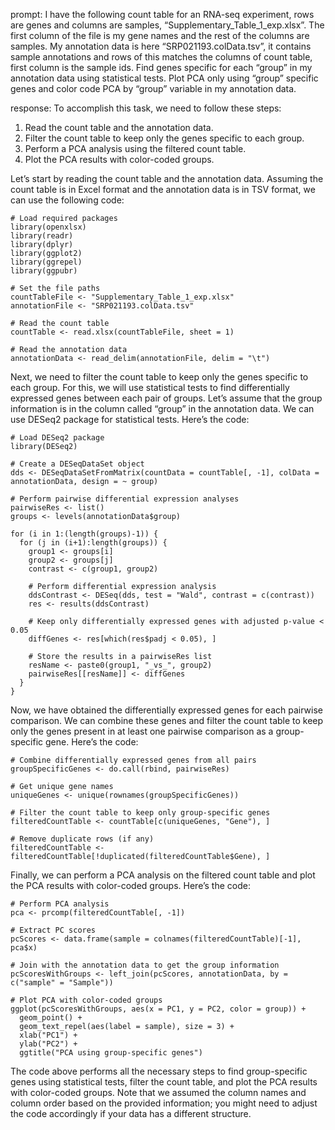 prompt:
I have the following count table for an RNA-seq experiment, rows are genes and columns are samples, "Supplementary_Table_1_exp.xlsx". The first column of the file is my gene names and the rest of the columns are samples. My annotation data is here  "SRP021193.colData.tsv", it contains sample annotations and rows of this matches the columns of count table, first column is the sample ids. Find genes specific for each "group" in my annotation data  using statistical tests. Plot PCA only using "group" specific genes and color code PCA by "group" variable in my annotation data.

response:
To accomplish this task, we need to follow these steps:

1. Read the count table and the annotation data.
2. Filter the count table to keep only the genes specific to each group.
3. Perform a PCA analysis using the filtered count table.
4. Plot the PCA results with color-coded groups.

Let's start by reading the count table and the annotation data. Assuming the count table is in Excel format and the annotation data is in TSV format, we can use the following code:

```
# Load required packages
library(openxlsx)
library(readr)
library(dplyr)
library(ggplot2)
library(ggrepel)
library(ggpubr)

# Set the file paths
countTableFile <- "Supplementary_Table_1_exp.xlsx"
annotationFile <- "SRP021193.colData.tsv"

# Read the count table
countTable <- read.xlsx(countTableFile, sheet = 1)

# Read the annotation data
annotationData <- read_delim(annotationFile, delim = "\t")
```

Next, we need to filter the count table to keep only the genes specific to each group. For this, we will use statistical tests to find differentially expressed genes between each pair of groups. Let's assume that the group information is in the column called "group" in the annotation data. We can use DESeq2 package for statistical tests. Here's the code:

```
# Load DESeq2 package
library(DESeq2)

# Create a DESeqDataSet object
dds <- DESeqDataSetFromMatrix(countData = countTable[, -1], colData = annotationData, design = ~ group)

# Perform pairwise differential expression analyses
pairwiseRes <- list()
groups <- levels(annotationData$group)

for (i in 1:(length(groups)-1)) {
  for (j in (i+1):length(groups)) {
    group1 <- groups[i]
    group2 <- groups[j]
    contrast <- c(group1, group2)
    
    # Perform differential expression analysis
    ddsContrast <- DESeq(dds, test = "Wald", contrast = c(contrast))
    res <- results(ddsContrast)
    
    # Keep only differentially expressed genes with adjusted p-value < 0.05
    diffGenes <- res[which(res$padj < 0.05), ]
    
    # Store the results in a pairwiseRes list
    resName <- paste0(group1, "_vs_", group2)
    pairwiseRes[[resName]] <- diffGenes
  }
}
```

Now, we have obtained the differentially expressed genes for each pairwise comparison. We can combine these genes and filter the count table to keep only the genes present in at least one pairwise comparison as a group-specific gene. Here's the code:

```
# Combine differentially expressed genes from all pairs
groupSpecificGenes <- do.call(rbind, pairwiseRes)

# Get unique gene names
uniqueGenes <- unique(rownames(groupSpecificGenes))

# Filter the count table to keep only group-specific genes
filteredCountTable <- countTable[c(uniqueGenes, "Gene"), ]

# Remove duplicate rows (if any)
filteredCountTable <- filteredCountTable[!duplicated(filteredCountTable$Gene), ]
```

Finally, we can perform a PCA analysis on the filtered count table and plot the PCA results with color-coded groups. Here's the code:

```
# Perform PCA analysis
pca <- prcomp(filteredCountTable[, -1])

# Extract PC scores
pcScores <- data.frame(sample = colnames(filteredCountTable)[-1], pca$x)

# Join with the annotation data to get the group information
pcScoresWithGroups <- left_join(pcScores, annotationData, by = c("sample" = "Sample"))

# Plot PCA with color-coded groups
ggplot(pcScoresWithGroups, aes(x = PC1, y = PC2, color = group)) +
  geom_point() +
  geom_text_repel(aes(label = sample), size = 3) +
  xlab("PC1") +
  ylab("PC2") +
  ggtitle("PCA using group-specific genes")
```

The code above performs all the necessary steps to find group-specific genes using statistical tests, filter the count table, and plot the PCA results with color-coded groups. Note that we assumed the column names and column order based on the provided information; you might need to adjust the code accordingly if your data has a different structure.
